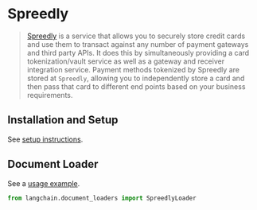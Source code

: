 # Spreedly

>[Spreedly](https://docs.spreedly.com/) is a service that allows you to securely store credit cards and use them to transact against any number of payment gateways and third party APIs. It does this by simultaneously providing a card tokenization/vault service as well as a gateway and receiver integration service. Payment methods tokenized by Spreedly are stored at `Spreedly`, allowing you to independently store a card and then pass that card to different end points based on your business requirements.
 
## Installation and Setup

See [setup instructions](/docs/integrations/document_loaders/spreedly.html).

## Document Loader

See a [usage example](/docs/integrations/document_loaders/spreedly).

```python
from langchain.document_loaders import SpreedlyLoader
```
